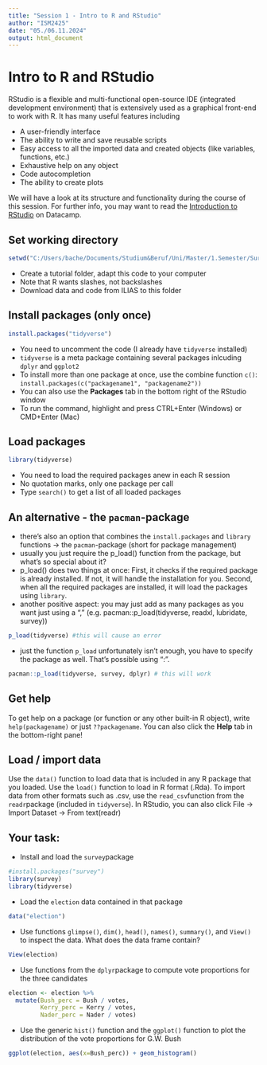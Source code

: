 ---
title: "Session 1 - Intro to R and RStudio"
author: "ISM2425"
date: "05./06.11.2024"
output: html_document
---

# Intro to R and RStudio

RStudio is a flexible and multi-functional open-source IDE (integrated development environment) that is extensively used as a graphical front-end to work with R. It has many useful features including

* A user-friendly interface
* The ability to write and save reusable scripts
* Easy access to all the imported data and created objects (like variables, functions, etc.)
* Exhaustive help on any object
* Code autocompletion
* The ability to create plots

We will have a look at its structure and functionality during the course of this session. For further info, you may want to read the [Introduction to RStudio](https://www.datacamp.com/tutorial/r-studio-tutorial) on Datacamp. 


## Set working directory

```{r}
setwd("C:/Users/bache/Documents/Studium&Beruf/Uni/Master/1.Semester/Survey Tut/Survey_Tutorial_24_25/Tut 1")
```

* Create a tutorial folder, adapt this code to your computer
* Note that R wants slashes, not backslashes
* Download data and code from ILIAS to this folder


## Install packages (only once)

```{r, echo=FALSE}
install.packages("tidyverse")
```
* You need to uncomment the code (I already have `tidyverse` installed)
* `tidyverse` is a meta package containing several packages inlcuding `dplyr` and `ggplot2`
* To install more than one package at once, use the combine function `c()`: `install.packages(c("packagename1", "packagename2"))`
* You can also use the **Packages** tab in the bottom right of the RStudio window
* To run the command, highlight and press CTRL+Enter (Windows) or CMD+Enter (Mac)


## Load packages

```{r}
library(tidyverse)
```

* You need to load the required packages anew in each R session
* No quotation marks, only one package per call
* Type `search()` to get a list of all loaded packages


## An alternative - the `pacman`-package
* there's also an option that combines the `install.packages` and `library` functions -> the `pacman`-package (short for package management)
* usually you just require the p_load() function from the package, but what's so special about it?
* p_load() does two things at once: First, it checks if the required package is already installed. If not, it will handle the installation for you. Second, when all the required packages are installed, it will load the packages using `library`.
* another positive aspect: you may just add as many packages as you want just using a "," (e.g. pacman::p_load(tidyverse, readxl, lubridate, survey))

```{r eval=FALSE, include=FALSE}
p_load(tidyverse) #this will cause an error
```

* just the function `p_load` unfortunately isn't enough, you have to specify the package as well. That's possible using ":".

```{r}
pacman::p_load(tidyverse, survey, dplyr) # this will work
```


## Get help
To get help on a package (or function or any other built-in R object), write `help(packagename)` or just `??packagename`. You can also click the **Help** tab in the bottom-right pane!


## Load / import data
Use the `data()` function to load data that is included in any R package that you loaded. Use the `load()` function to load in R format (.Rda). To import data from other formats such as .csv, use the `read_csv`function from the `readr`package (included in `tidyverse`). In RStudio, you can also click File -> Import Dataset -> From text(readr)


## Your task:
* Install and load the `survey`package

```{r}
#install.packages("survey")
library(survey)
library(tidyverse)
```

* Load the `election` data contained in that package
```{r}
data("election")
```

* Use functions `glimpse()`, `dim()`, `head()`, `names()`, `summary()`, and `View()` to inspect the data. What does the data frame contain?
```{r}
View(election)

```

* Use functions from the `dplyr`package to compute vote proportions for the three candidates

```{r}
election <- election %>% 
  mutate(Bush_perc = Bush / votes,
         Kerry_perc = Kerry / votes,
         Nader_perc = Nader / votes)
```

* Use the generic `hist()` function and the `ggplot()` function to plot the distribution of the vote proportions for G.W. Bush

```{r}
ggplot(election, aes(x=Bush_perc)) + geom_histogram()
```

